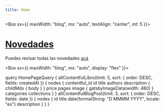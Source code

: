 ```yaml
---
title: Home
---
```




<Indexcover />
<Box sx={{ maxWidth: "blog", mx: "auto", textAlign: "center", mt: 5 }}>


</Box>

<Carousel />

<Box sx={{ maxWidth: "blog", mx: "auto", textAlign: "center", mt: 5 }}>

# [Novedades](/blog)

Puedes revisar todas las novedades [acá ](/blog)
<Divider />
</Box>

<PostListA1 posts={props.data.allContentfulBlogPost.nodes} />

<Box sx={{ maxWidth: "blog", mx: "auto", display: "flex" }}>

</Box>

  query HomePageQuery {
    allContentfulLibro(limit: 5, sort: { order: DESC, fields: createdAt }) {
      nodes {
        contentful_id
        id
        title
        authors
        description {
          childMdx {
            body
          }
        }
        price
        pages
        image {
          gatsbyImageData(width: 480)
        }
        categories
        collections
      }
    }
    allContentfulBlogPost(limit: 3, sort: { order: DESC, fields: date }) {
      nodes {
        id
        title
        date(formatString: "D MMMM YYYY", locale: "es")
        description
      }
    }
  }
`
